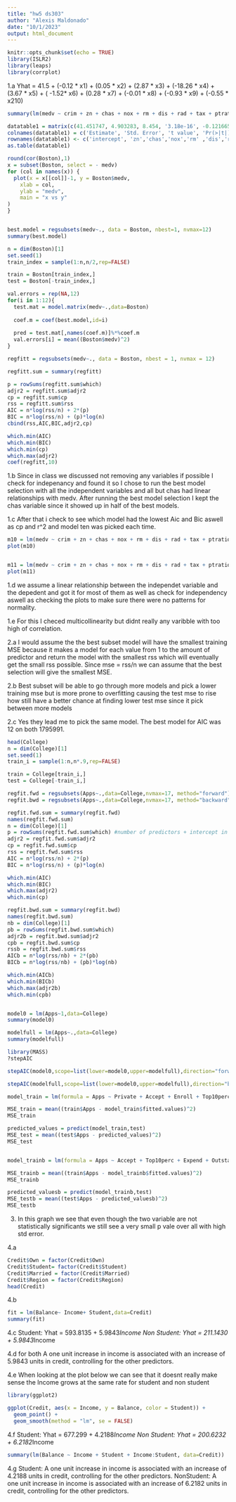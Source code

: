 ```yaml
---
title: "hw5 ds303"
author: "Alexis Maldonado"
date: "10/1/2023"
output: html_document
---
```


```r
knitr::opts_chunk$set(echo = TRUE)
library(ISLR2)
library(leaps)
library(corrplot)
```

1.a
Yhat = 41.5 + (-0.12 * x1) + (0.05 * x2) + (2.87 * x3) + (-18.26 * x4) + (3.67 * x5) + ( -1.52* x6) + (0.28 * x7) + (-0.01 * x8) + (-0.93 * x9) + (-0.55 * x210)
```r
summary(lm(medv ~ crim + zn + chas + nox + rm + dis + rad + tax + ptratio + lstat, data=Boston))

datatable1 = matrix(c(41.451747, 4.903283, 8.454, '3.18e-16', -0.121665, 0.032919, -3.696, 0.000244, 0.046191, 0.013673, 3.378, 0.000787, 2.871873, 0.862591, 3.329, 0.000935, -18.262427, 3.565247, -5.122, '4.33e-07', 3.672957, 0.409127, 8.978, '2e-16', -1.515951, 0.187675, -8.078, '5.08e-15', 0.283932, 0.063945, 4.440, '1.11e-05', -0.012292, 0.003407, -3.608, 0.000340, -0.930961, 0.130423, -7.138, '3.39e-12', -0.546509, 0.047442, -11.519, '2e-16'), ncol=4, byrow=TRUE)
colnames(datatable1) = c('Estimate', 'Std. Error', 't value', 'Pr(>|t|)')
rownames(datatable1) <- c('intercept', 'zn','chas','nox','rm' ,'dis','rad','tax','ptratio','lstat','medv')
as.table(datatable1)

round(cor(Boston),1)
x = subset(Boston, select = - medv)
for (col in names(x)) {
  plot(x = x[[col]]-1, y = Boston$medv,
    xlab = col,
    ylab = "medv",
    main = "x vs y"
)
}


best.model = regsubsets(medv~., data = Boston, nbest=1, nvmax=12)
summary(best.model)

n = dim(Boston)[1]
set.seed(1)
train_index = sample(1:n,n/2,rep=FALSE)

train = Boston[train_index,]
test = Boston[-train_index,]

val.errors = rep(NA,12)
for(i in 1:12){
  test.mat = model.matrix(medv~.,data=Boston)
  
  coef.m = coef(best.model,id=i)
  
  pred = test.mat[,names(coef.m)]%*%coef.m
  val.errors[i] = mean((Boston$medv)^2)
}

regfitt = regsubsets(medv~., data = Boston, nbest = 1, nvmax = 12)

regfitt.sum = summary(regfitt)

p = rowSums(regfitt.sum$which)
adjr2 = regfitt.sum$adjr2
cp = regfitt.sum$cp
rss = regfitt.sum$rss
AIC = n*log(rss/n) + 2*(p)
BIC = n*log(rss/n) + (p)*log(n)
cbind(rss,AIC,BIC,adjr2,cp)

which.min(AIC)
which.min(BIC)
which.min(cp)
which.max(adjr2)
coef(regfitt,10)

```

1.b
Since in class we discussed not removing any variables if possible I check for indepenancy and found it so I chose to run the best model selection with all the independent variables and all but chas had linear relationships with medv. After running the best model selection I kept the chas variable since it showed up in half of the best models.

1.c 
After that i check to see which model had the lowest Aic and Bic aswell as cp and r^2 and model ten was picked each time.
```r
m10 = lm(medv ~ crim + zn + chas + nox + rm + dis + rad + tax + ptratio + lstat, data=Boston)
plot(m10)


m11 = lm(medv ~ crim + zn + chas + nox + rm + dis + rad + tax + ptratio + lstat + age, data=Boston)
plot(m11)
```

1.d
we assume a linear relationship between the independet variable and 
the depedent and got it for most of them as well as check for independency aswell as checking the plots to make sure there were no patterns for normality. 

1.e
For this I checed multicollinearity but didnt really any varibble with too high of correlation.

2.a
I would assume the the best subset model will have the smallest training MSE because it makes a model for each value from 1 to the amount of predictor and return the model with the smallest rss which will eventually get the small rss possible. Since mse = rss/n we can assume that the best selection will give the smallest MSE.

2.b
Best subset will be able to go through more models and pick a lower training mse but is more prone to overfitting causing the test mse to rise how still have a better chance at finding lower test mse since it pick between more models

2.c
Yes they lead me to pick the same model. The best model for AIC was 12 on both 1795991.
```r
head(College)
n = dim(College)[1]
set.seed(1)
train_i = sample(1:n,n*.9,rep=FALSE)

train = College[train_i,]
test = College[-train_i,]

regfit.fwd = regsubsets(Apps~.,data=College,nvmax=17, method="forward")
regfit.bwd = regsubsets(Apps~.,data=College,nvmax=17, method="backward")

regfit.fwd.sum = summary(regfit.fwd)
names(regfit.fwd.sum)
n = dim(College)[1]
p = rowSums(regfit.fwd.sum$which) #number of predictors + intercept in the model 
adjr2 = regfit.fwd.sum$adjr2
cp = regfit.fwd.sum$cp
rss = regfit.fwd.sum$rss
AIC = n*log(rss/n) + 2*(p)
BIC = n*log(rss/n) + (p)*log(n)

which.min(AIC)
which.min(BIC)
which.max(adjr2)
which.min(cp)

regfit.bwd.sum = summary(regfit.bwd)
names(regfit.bwd.sum)
nb = dim(College)[1]
pb = rowSums(regfit.bwd.sum$which)
adjr2b = regfit.bwd.sum$adjr2
cpb = regfit.bwd.sum$cp
rssb = regfit.bwd.sum$rss
AICb = n*log(rss/nb) + 2*(pb)
BICb = n*log(rss/nb) + (pb)*log(nb)

which.min(AICb)
which.min(BICb)
which.max(adjr2b)
which.min(cpb)


model0 = lm(Apps~1,data=College)
summary(model0)

modelfull = lm(Apps~.,data=College)
summary(modelfull)

library(MASS)
?stepAIC

stepAIC(model0,scope=list(lower=model0,upper=modelfull),direction="forward")

stepAIC(modelfull,scope=list(lower=model0,upper=modelfull),direction="backward")

model_train = lm(formula = Apps ~ Private + Accept + Enroll + Top10perc + Top25perc + F.Undergrad + P.Undergrad + Outstate + Room.Board + PhD + Expend + Grad.Rate, data = College)

MSE_train = mean((train$Apps - model_train$fitted.values)^2) 
MSE_train

predicted_values = predict(model_train,test) 
MSE_test = mean((test$Apps - predicted_values)^2)
MSE_test


model_trainb = lm(formula = Apps ~ Accept + Top10perc + Expend + Outstate + Enroll + Room.Board + Top25perc + Private + PhD + Grad.Rate + F.Undergrad + P.Undergrad, data = College)

MSE_trainb = mean((train$Apps - model_trainb$fitted.values)^2) 
MSE_trainb

predicted_valuesb = predict(model_trainb,test) 
MSE_testb = mean((test$Apps - predicted_valuesb)^2)
MSE_testb
```

3.
In this graph we see that even though the two variable are not statistically significants we still see a very small p vale over all with high std error.

4.a
```r

Credit$Own = factor(Credit$Own)
Credit$Student= factor(Credit$Student)
Credit$Married = factor(Credit$Married)
Credit$Region = factor(Credit$Region)
head(Credit)
```

4.b
```r
fit = lm(Balance~ Income+ Student,data=Credit)
summary(fit)

```

4.c
Student: Yhat = 593.8135 + 5.9843*Income 
Non Student: Yhat = 211.1430 + 5.9843*Income

4.d
for both
A one unit increase in income is associated with an increase of 5.9843 units in credit, controlling for the other predictors.

4.e
When looking at the plot below we can see that it doesnt really make sense the Income grows at the same rate for student and non student
```r
library(ggplot2)

ggplot(Credit, aes(x = Income, y = Balance, color = Student)) +
  geom_point() +
  geom_smooth(method = "lm", se = FALSE)
```

4.f
Student: Yhat = 677.299 + 4.2188*Income 
Non Student: Yhat = 200.6232 + 6.2182*Income
```r
summary(lm(Balance ~ Income + Student + Income:Student, data=Credit))
```

4.g
Student:
A one unit increase in income is associated with an increase of 4.2188 units in credit, controlling for the other predictors.
NonStudent:
A one unit increase in income is associated with an increase of 6.2182 units in credit, controlling for the other predictors.